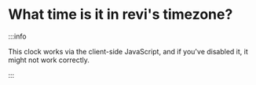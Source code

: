 # What time is it in revi's timezone?


:::info

This clock works via the client-side JavaScript, and if you've disabled it, it might not work correctly.

:::

<Clock />
